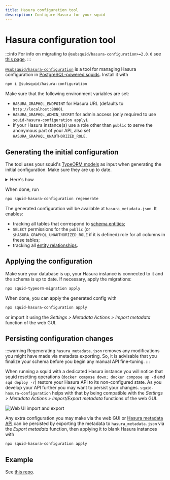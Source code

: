 ```yaml
---
title: Hasura configuration tool
description: Configure Hasura for your squid
---
```


# Hasura configuration tool

:::info
For info on migrating to `@subsquid/hasura-configuration>=2.0.0` see [this page](/sdk/resources/migrate/migrate-to-hasura-configuration-tool-v2).
:::

[`@subsquid/hasura-configuration`](https://www.npmjs.com/package/@subsquid/hasura-configuration) is a tool for managing Hasura configuration in [PostgreSQL-powered squids](/sdk/resources/persisting-data/typeorm). Install it with
```bash
npm i @subsquid/hasura-configuration
```
Make sure that the following environment variables are set:

 * `HASURA_GRAPHQL_ENDPOINT` for Hasura URL (defaults to `http://localhost:8080`).
 * `HASURA_GRAPHQL_ADMIN_SECRET` for admin access (only required to use `squid-hasura-configuration apply`).
 * If your Hasura instance(s) use a role other than `public` to serve the anonymous part of your API, also set `HASURA_GRAPHQL_UNAUTHORIZED_ROLE`.

## Generating the initial configuration

The tool uses your squid's [TypeORM models](/sdk/reference/schema-file/intro/#typeorm-codegen) as input when generating the initial configuration. Make sure they are up to date.

<details>
<summary>Here's how</summary>

1. Finalize any edits to [`schema.graphql`](/sdk/reference/schema-file)

2. Update the TypeScript code of your models with
   ```bash
   npx squid-typeorm-codegen
   ```

3. Compile your models with
   ```bash
   npm run build
   ```

4. Regenerate your [DB migrations](/sdk/resources/persisting-data/typeorm/#database-migrations) with a clean database to make sure they match your updated schema.
   ```bash
   docker compose down
   docker compose up -d
   rm -r db
   npx squid-typeorm-migration generate
   ```

You can turn off your database after doing that - Hasura configuration tool does not use it to make its initial configuration

</details>

When done, run
```bash
npx squid-hasura-configuration regenerate
```
The generated configuration will be available at `hasura_metadata.json`. It enables:
- tracking all tables that correspond to [schema entities](/sdk/reference/schema-file/entities);
- `SELECT` permissions for the `public` (or `$HASURA_GRAPHQL_UNAUTHORIZED_ROLE` if it is defined) role for all columns in these tables;
- tracking all [entity relationships](/sdk/reference/schema-file/entity-relations).

## Applying the configuration

Make sure your database is up, your Hasura instance is connected to it and the schema is up to date. If necessary, apply the migrations:
```bash
npx squid-typeorm-migration apply
```

When done, you can apply the generated config with
```bash
npx squid-hasura-configuration apply
```
or import it using the _Settings > Metadata Actions > Import metadata_ function of the web GUI.

## Persisting configuration changes

:::warning
Regenerating `hasura_metadata.json` removes any modifications you might have made via metadata exporting. So, it is advisable that you finalize your schema before you begin any manual API fine-tuning.
:::

When running a squid with a dedicated Hasura instance you will notice that squid resetting operations (`docker compose down; docker compose up -d` and `sqd deploy -r`) restore your Hasura API to its non-configured state. As you develop your API further you may want to persist your changes. `squid-hasura-configuration` helps with that by being compatible with the _Settings > Metadata Actions > Import/Export metadata_ functions of the web GUI.

![Web UI import and export](hasura-configuration-web-ui-import-export.png)

Any extra configuration you may make via the web GUI or [Hasura metadata API](https://hasura.io/docs/2.0/api-reference/metadata-api/index) can be persisted by exporting the metadata to `hasura_metadata.json` via the _Export metadata_ function, then applying it to blank Hasura instances with
```bash
npx squid-hasura-configuration apply
```

## Example

See [this repo](https://github.com/subsquid-labs/squid-hasura-example).
